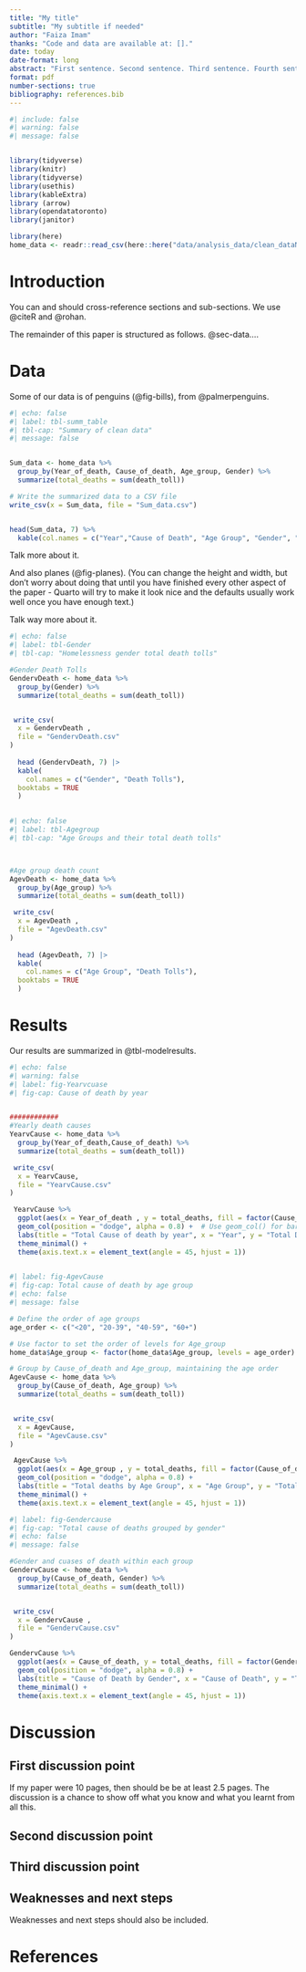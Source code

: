 ```yaml
---
title: "My title"
subtitle: "My subtitle if needed"
author: "Faiza Imam"
thanks: "Code and data are available at: []."
date: today
date-format: long
abstract: "First sentence. Second sentence. Third sentence. Fourth sentence."
format: pdf
number-sections: true
bibliography: references.bib
---
```


```r
#| include: false
#| warning: false
#| message: false


library(tidyverse)
library(knitr)
library(tidyverse)
library(usethis)
library(kableExtra)
library (arrow)
library(opendatatoronto)
library(janitor)

library(here)
home_data <- readr::read_csv(here::here("data/analysis_data/clean_dataNA.csv"))


```


# Introduction

You can and should cross-reference sections and sub-sections. We use @citeR and @rohan.

The remainder of this paper is structured as follows. @sec-data....


# Data {#sec-data}

Some of our data is of penguins (@fig-bills), from @palmerpenguins.
```r
#| echo: false
#| label: tbl-summ_table
#| tbl-cap: "Summary of clean data"
#| message: false


Sum_data <- home_data %>%
  group_by(Year_of_death, Cause_of_death, Age_group, Gender) %>%
  summarize(total_deaths = sum(death_toll))

# Write the summarized data to a CSV file
write_csv(x = Sum_data, file = "Sum_data.csv")


head(Sum_data, 7) %>%
  kable(col.names = c("Year","Cause of Death", "Age Group", "Gender", "Death Toll"), booktabs = TRUE)


```

Talk more about it.

And also planes (@fig-planes). (You can change the height and width, but don't worry about doing that until you have finished every other aspect of the paper - Quarto will try to make it look nice and the defaults usually work well once you have enough text.)



Talk way more about it. 

```r
#| echo: false
#| label: tbl-Gender
#| tbl-cap: "Homelessness gender total death tolls"

#Gender Death Tolls
GendervDeath <- home_data %>%
  group_by(Gender) %>%
  summarize(total_deaths = sum(death_toll))


 write_csv(
  x = GendervDeath ,
  file = "GendervDeath.csv"
)
 
  head (GendervDeath, 7) |>
  kable(
    col.names = c("Gender", "Death Tolls"),
  booktabs = TRUE
  )
  


```

```r
#| echo: false
#| label: tbl-Agegroup
#| tbl-cap: "Age Groups and their total death tolls"



#Age group death count
AgevDeath <- home_data %>%
  group_by(Age_group) %>%
  summarize(total_deaths = sum(death_toll))

 write_csv(
  x = AgevDeath ,
  file = "AgevDeath.csv"
)
 
  head (AgevDeath, 7) |>
  kable(
    col.names = c("Age Group", "Death Tolls"),
  booktabs = TRUE
  )
```

# Results

Our results are summarized in @tbl-modelresults.

```r
#| echo: false
#| warning: false
#| label: fig-Yearvcuase
#| fig-cap: Cause of death by year


############
#Yearly death causes
YearvCause <- home_data %>%
  group_by(Year_of_death,Cause_of_death) %>%
  summarize(total_deaths = sum(death_toll))

 write_csv(
  x = YearvCause,
  file = "YearvCause.csv"
)

 YearvCause %>%
  ggplot(aes(x = Year_of_death , y = total_deaths, fill = factor(Cause_of_death))) +
  geom_col(position = "dodge", alpha = 0.8) +  # Use geom_col() for bar charts
  labs(title = "Total Cause of death by year", x = "Year", y = "Total Deaths", fill = "Cause of Death") +
  theme_minimal() + 
  theme(axis.text.x = element_text(angle = 45, hjust = 1))
 


```

```r
#| label: fig-AgevCause
#| fig-cap: Total cause of death by age group
#| echo: false
#| message: false

# Define the order of age groups
age_order <- c("<20", "20-39", "40-59", "60+")

# Use factor to set the order of levels for Age_group
home_data$Age_group <- factor(home_data$Age_group, levels = age_order)

# Group by Cause_of_death and Age_group, maintaining the age order
AgevCause <- home_data %>%
  group_by(Cause_of_death, Age_group) %>%
  summarize(total_deaths = sum(death_toll))


 write_csv(
  x = AgevCause,
  file = "AgevCause.csv"
)

 AgevCause %>%
  ggplot(aes(x = Age_group , y = total_deaths, fill = factor(Cause_of_death))) +
  geom_col(position = "dodge", alpha = 0.8) + 
  labs(title = "Total deaths by Age Group", x = "Age Group", y = "Total Deaths", fill = "Cause of deaths") +
  theme_minimal() + 
  theme(axis.text.x = element_text(angle = 45, hjust = 1))
```

```r
#| label: fig-Gendercause
#| fig-cap: "Total cause of deaths grouped by gender"
#| echo: false
#| message: false

#Gender and cuases of death within each group
GendervCause <- home_data %>%
  group_by(Cause_of_death, Gender) %>%
  summarize(total_deaths = sum(death_toll))


 write_csv(
  x = GendervCause ,
  file = "GendervCause.csv"
)

GendervCause %>%
  ggplot(aes(x = Cause_of_death, y = total_deaths, fill = factor(Gender))) +
  geom_col(position = "dodge", alpha = 0.8) + 
  labs(title = "Cause of Death by Gender", x = "Cause of Death", y = "Total Deaths", fill = "Gender") +
  theme_minimal() + 
  theme(axis.text.x = element_text(angle = 45, hjust = 1))

```


# Discussion

## First discussion point {#sec-first-point}

If my paper were 10 pages, then should be be at least 2.5 pages. The discussion is a chance to show off what you know and what you learnt from all this. 

## Second discussion point

## Third discussion point

## Weaknesses and next steps

Weaknesses and next steps should also be included.


\newpage


# References


